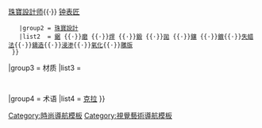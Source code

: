 {{Navbox
|name       = 珠寶材料
|title      = [[珠寶|珠寶款式、設計、材料]]
|listclass = hlist
|group1 = 样式
|list1 = 
*[[戒指]]
*[[項鍊]]
*[[手鐲]]
*[[耳環]]
*[[徽章]]
*[[皇冠]]
*[[懷錶]]
*[[手鏈]]
*[[皮帶扣]]
*[[領帶夾]]
*[[袖扣]]
*[[髮飾]]

|group2 = 制作
|list2 = 
  {{Navbox subgroup
    |group1 = 工匠
    |list1  = [[金匠]]{{·}} {{link-en|银匠|Silversmith}}{{·}} [[珠寶設計|珠寶設計师]]{{·}} [[钟表匠]]
    |group2 = [[珠寶設計]]
    |list2  = [[鋸]] {{·}}[[打磨|磨]] {{·}}[[焊接|焊]] {{·}}[[鍛造|鍛]] {{·}}[[拋光|拋]] {{·}}[[镶嵌艺术|鑲]] {{·}}[[鍍]]{{·}}[[失蜡法]]{{·}}[[鑄造]]{{·}}[[浸渗]]{{·}}[[氧化]]{{·}}[[雕版]]
  }}

|group3 = 材质
|list3 = 
  {{Navbox subgroup

    |group1 = [[貴金屬]]
    |list1  = 
*[[金]]
*[[钯]]
*[[鉑]]
*[[銠]]
*[[銀]]
*[[钌]]
*[[锇]]
*[[铱]]
*[[铼]]

    |group2 = 貴金屬[[合金]]
    |list2  = 
*[[銀金礦|琥珀金]]（Electrum）
*[[玫瑰金]]
*[[白色黃金]]

    |group3 = [[卑金屬]]
    |list3  = 
*[[銅]]
*[[钨]]
*[[钛]]
*[[黃銅]]
*[[青銅]]
*[[不鏽鋼]]
*[[白镴]]
*[[木目金]]


    |group4 = 礦物[[寶石]]
    |list4  = 
*[[石英]]
**[[黃水晶]]
**[[紫水晶]]
**[[瑪瑙]]
**[[縞瑪瑙]]
**[[砂金石]]
**[[紅玉髓]]
**[[虎眼石]]
*[[綠柱石]]
**[[海蓝宝石]]
**[[祖母綠]]
**[[摩根石]]
*[[金绿宝石]]
**[[变石]]
*[[钻石]]
*[[辉石]]
**[[透辉石]]
**[[翡翠]]
*[[石榴石]]
**[[芬達石]]
**[[沙弗來石]]
**[[贵榴石]]
*[[玉]]
*[[碧玉]]
*[[孔雀石]]
*[[青金石]]
*[[黑曜岩|黑曜石]]
*[[蛋白石]]
*[[橄榄石|翠綠橄欖石]]
*[[剛玉]]
**[[紅寶石]]
**[[藍寶石]]
*[[方钠石]]
*[[长石]]
**[[太阳石]]
**[[月光石]]
**[[拉长石]]
**[[天河石]]
*[[坦桑石]]
*[[黃玉]]
*[[绿松石]]
*[[電氣石]]
*[[鋯石]]
*[[磷叶石]]
*[[榍石]]
*[[尖晶石]]
**[[馬亨蓋尖晶]]


    |group5 = 有機寶石
    |list5  = 
*[[琥珀]]
*[[柯巴脂]]
* [[紅珊瑚|貴珊瑚]]
*[[星彩石]]
*[[斑彩石]]
* [[珍珠]]
* [[珍珠母]]
* [[象牙]]
* [[硨磲]]
* [[玳瑁 (宝石)|玳瑁]]
* [[煤玉]]（Jet）

    |group6 = 其他自然物
    |list6  = 
*{{le|沼木|Bog-wood}}
*{{le|发饰(珠寶)|Hair jewellery}}
*{{le| 贝饰|Shell jewelry}}
*{{le|蟾蜍石|Toadstone}}

  }}
|group4 = 术语
|list4  = [[克拉]]
}}<noinclude>
{{collapsible option}}
[[Category:時尚導航模板]]
[[Category:視覺藝術導航模板]]
</noinclude>